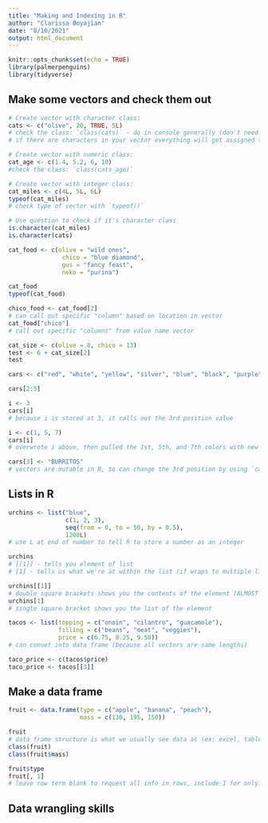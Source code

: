 ```yaml
---
title: "Making and Indexing in R"
author: "Clarissa Boyajian"
date: "8/10/2021"
output: html_document
---
```


```r
knitr::opts_chunk$set(echo = TRUE)
library(palmerpenguins)
library(tidyverse)
```

## Make some vectors and check them out

```r
# Create vector with character class:
cats <- c("olive", 20, TRUE, 5L)
# check the class: `class(cats)` - do in console generally (don't need saved)
# if there are characters in your vector everything will get assigned to character (only  one data type in vectors)

# Create vector with numeric class:
cat_age <- c(1.4, 5.2, 6, 10)
#check the class: `class(cats_age)`

# Create vector with integer class:
cat_miles <- c(4L, 5L, 6L)
typeof(cat_miles)
# check type of vector with `typeof()`

# Use question to check if it's character class
is.character(cat_miles)
is.character(cats)
```

```r
cat_food <- c(olive = "wild ones",
               chico = "blue diamond",
               gus = "fancy feast",
               neko = "purina")

cat_food
typeof(cat_food)

chico_food <- cat_food[2]
# can call out specific "column" based on location in vector
cat_food["chico"]
# call out specific "columns" from value name vector

cat_size <- c(olive = 8, chico = 13)
test <- 6 + cat_size[2]
test
```

```r
cars <- c("red", "white", "yellow", "silver", "blue", "black", "purple", "green", "gray")

cars[2:5]

i <- 3
cars[i]
# because i is stored at 3, it calls out the 3rd position value

i <- c(1, 5, 7)
cars[i]
# overwrote i above, then pulled the 1st, 5th, and 7th colors with new `cars[]`

cars[3] <- "BURRITOS"
# vectors are mutable in R, so can change the 3rd position by using `cars[location #] <- "new name"`
```

## Lists in R

```r
urchins <- list("blue", 
                c(1, 2, 3), 
                seq(from = 0, to = 50, by = 0.5), 
                1200L)
# use L at end of number to tell R to store a number as an integer

urchins
# [[1]] - tells you element of list
# [1] - tells us what we're at within the list (if wraps to multiple line will tell us how many we're at, at the beginning of each line)

urchins[[1]]
# double square brackets shows you the contents of the element (ALMOST ALWAYS USE THIS)
urchins[1]
# single square bracket shows you the list of the element
```

```r
tacos <- list(topping = c("onoin", "cilantro", "guacamole"),
              filling = c("beans", "meat", "veggies"), 
              price = c(6.75, 8.25, 9.50))
# can convet into data frame (because all vectors are same lengths)

taco_price <- c(tacos$price)
taco_price <- tacos[[3]]
```

## Make a data frame

```r
fruit <- data.frame(type = c("apple", "banana", "peach"),
                    mass = c(130, 195, 150))

fruit
# data frame structure is what we usually see data as (ex: excel, tables)
class(fruit)
class(fruit$mass)

fruit$type
fruit[, 1]
# leave row term blank to request all info in rows, include 1 for only column 1
```

## Data wrangling skills

```r

```

